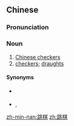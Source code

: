 ==Chinese==
{{zh-forms}}

===Pronunciation===
{{zh-pron
|m=tiàoqí
|c=tiu3 kei4-2
|mn=thiàu-kî
|cat=n
}}

===Noun===
{{zh-noun}}

# [[Chinese checkers]]
# [[checkers]]; [[draughts]]

====Synonyms====
* {{sense|checkers}} {{zh-l|西洋跳棋|tr=xīyáng tiàoqí}}
* {{sense|Chinese checkers}} {{zh-l|中國跳棋|tr=Zhōngguó tiàoqí}}, {{qualifier|Cantonese}} {{zh-l|波子棋|bo1 zi2 kei4-2}}

[[zh-min-nan:跳棋]]
[[zh:跳棋]]